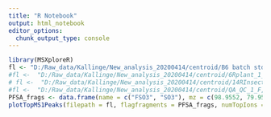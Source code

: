 ```yaml
---
title: "R Notebook"
output: html_notebook
editor_options: 
  chunk_output_type: console
---
```


```r
library(MSXploreR)
fl <- "D:/Raw_data/Kallinge/New_analysis_20200414/centroid/B6 batch std_1_F,2_1.mzML"
#fl <-  "D:/Raw_data/Kallinge/New_analysis_20200414/centroid/6Rplant_1_C,2_1.mzML"
# fl <-  "D:/Raw_data/Kallinge/New_analysis_20200414/centroid/14RInsect_1_D,7_1.mzML"
#fl <-  "D:/Raw_data/Kallinge/New_analysis_20200414/centroid/QA_QC_1_F,3_1.mzML"
PFSA_frags <- data.frame(name = c("FSO3", "SO3"), mz = c(98.9552, 79.9558), ms_level = c("ms2", "ms2"))
plotTopMS1Peaks(filepath = fl, flagfragments = PFSA_frags, numTopIons = 3)


```

